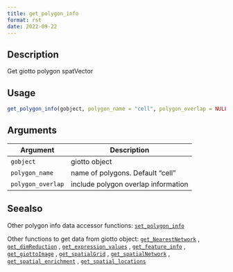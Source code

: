 ```yaml
--- 
title: get_polygon_info 
format: rst 
date: 2022-09-22 
--- 
```


## Description

Get giotto polygon spatVector


## Usage

```r
get_polygon_info(gobject, polygon_name = "cell", polygon_overlap = NULL)
```


## Arguments

Argument      |Description
------------- |----------------
`gobject`     |     giotto object
`polygon_name`     |     name of polygons. Default "cell"
`polygon_overlap`     |     include polygon overlap information


## Seealso

Other polygon info data accessor functions:
 [`set_polygon_info`](#setpolygoninfo) 
 
 Other functions to get data from giotto object:
 [`get_NearestNetwork`](#getnearestnetwork) ,
 [`get_dimReduction`](#getdimreduction) ,
 [`get_expression_values`](#getexpressionvalues) ,
 [`get_feature_info`](#getfeatureinfo) ,
 [`get_giottoImage`](#getgiottoimage) ,
 [`get_spatialGrid`](#getspatialgrid) ,
 [`get_spatialNetwork`](#getspatialnetwork) ,
 [`get_spatial_enrichment`](#getspatialenrichment) ,
 [`get_spatial_locations`](#getspatiallocations)


